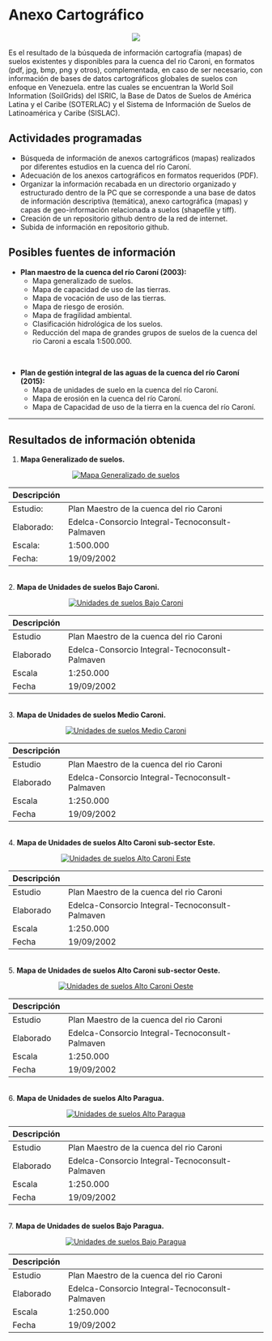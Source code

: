 # Anexo Cartográfico {-}

<center>![](Imagenes/treasure-map-153425_1280b.png)</center>
<!-- <img src="Imagenes/map-304779_1280c.png" alt="Bienvenida" width="1280" height="220"/> -->

Es el resultado de la búsqueda de información cartografía (mapas) de suelos existentes y disponibles para la cuenca del rio Caroni, en formatos (pdf, jpg, bmp, png y otros), complementada, en caso de ser necesario, con información de bases de datos cartográficos globales de suelos con enfoque en Venezuela. entre las cuales se encuentran la World Soil Information (SoilGrids) del ISRIC, la Base de Datos de Suelos de América Latina y el Caribe (SOTERLAC) y el Sistema de Información de Suelos de Latinoamérica y Caribe (SISLAC).

## Actividades programadas {-}

* Búsqueda de información de anexos cartográficos (mapas) realizados por diferentes estudios en la cuenca del río Caroní.
* Adecuación de los anexos cartográficos en formatos requeridos (PDF).
* Organizar la información recabada en un directorio organizado y estructurado dentro de  la PC que se corresponde a una base de datos de información descriptiva (temática), anexo cartográfica (mapas) y capas de geo-información relacionada a suelos (shapefile y tiff).
* Creación de un repositorio github dentro de la red de internet.
* Subida de información en repositorio github.

## Posibles fuentes de información {-}

* **Plan maestro de la cuenca del río Caroní (2003):** 
  * Mapa generalizado de suelos. 
  * Mapa de capacidad de uso de las tierras. 
  * Mapa de vocación de uso de las tierras. 
  * Mapa de riesgo de erosión. 
  * Mapa de fragilidad ambiental. 
  * Clasificación hidrológica de los suelos. 
  * Reducción del mapa de grandes grupos de suelos de la cuenca del rio Caroni a escala 1:500.000.

<Br>

* **Plan de gestión integral de las aguas de la cuenca del río Caroní (2015):** 
  * Mapa de unidades de suelo en la cuenca del río Caroní. 
  * Mapa de erosión en la cuenca del río Caroní. 
  * Mapa de Capacidad de uso de la tierra en la cuenca del río Caroní.
  
---

## Resultados de información obtenida {-}

1. **Mapa Generalizado de suelos.**
  
<div>
<p style = 'text-align:center;'>
<a style = 'padding-right: 40px;' href="Imagenes/suelos_1_cc_d1.png" target="_blank" title="Mapa Generalizado de suelos"><img src="Imagenes/suelos_3_cc.jpg" alt="Mapa Generalizado de suelos"/></a>
</p>
</div>

|Descripción||
|:---|:---|
|Estudio:|Plan Maestro de la cuenca del rio Caroni|
|Elaborado:|Edelca-Consorcio Integral-Tecnoconsult-Palmaven|
|Escala:|1:500.000|
|Fecha:|19/09/2002|

<Br>
2. **Mapa de Unidades de suelos Bajo Caroni.**
  
<div>
<p style = 'text-align:center;'>
<a style = 'padding-right: 40px;' href="Imagenes/suelos_1_bc_d.png" target="_blank" title="Unidades de suelos Bajo Caroni"><img src="Imagenes/suelos_2_bc.jpg" alt="Unidades de suelos Bajo Caroni"/></a>
</p>
</div>

|Descripción||
|:---|:---|
|Estudio|Plan Maestro de la cuenca del rio Caroni|
|Elaborado|Edelca-Consorcio Integral-Tecnoconsult-Palmaven|
|Escala|1:250.000|
|Fecha|19/09/2002|

<Br>
3. **Mapa de Unidades de suelos Medio Caroni.**
  
<div>
<p style = 'text-align:center;'>
<a style = 'padding-right: 40px;' href="Imagenes/suelos_2_mc.jpg" target="_blank" title="Unidades de suelos Medio Caroni"><img src="Imagenes/suelos_2_mc.jpg" alt="Unidades de suelos Medio Caroni"/></a>
</p>
</div>

|Descripción||
|:---|:---|
|Estudio|Plan Maestro de la cuenca del rio Caroni|
|Elaborado|Edelca-Consorcio Integral-Tecnoconsult-Palmaven|
|Escala|1:250.000|
|Fecha|19/09/2002|

<Br>
4. **Mapa de Unidades de suelos Alto Caroni sub-sector Este.**
  
<div>
<p style = 'text-align:center;'>
<a style = 'padding-right: 40px;' href="Imagenes/suelos_2_ac.jpg" target="_blank" title="Unidades de suelos Alto Caroni Este"><img src="Imagenes/suelos_2_ac.jpg" alt="Unidades de suelos Alto Caroni Este"/></a>
</p>
</div>

|Descripción||
|:---|:---|
|Estudio|Plan Maestro de la cuenca del rio Caroni|
|Elaborado|Edelca-Consorcio Integral-Tecnoconsult-Palmaven|
|Escala|1:250.000|
|Fecha|19/09/2002|

<Br>
5. **Mapa de Unidades de suelos Alto Caroni sub-sector Oeste.**
  
<div>
<p style = 'text-align:center;'>
<a style = 'padding-right: 40px;' href="Imagenes/suelos_2_ac_oeste.jpg" target="_blank" title="Unidades de suelos Alto Caroni Oeste"><img src="Imagenes/suelos_2_ac_oeste.jpg" alt="Unidades de suelos Alto Caroni Oeste"/></a>
</p>
</div>

|Descripción||
|:---|:---|
|Estudio|Plan Maestro de la cuenca del rio Caroni|
|Elaborado|Edelca-Consorcio Integral-Tecnoconsult-Palmaven|
|Escala|1:250.000|
|Fecha|19/09/2002|

<Br>
6. **Mapa de Unidades de suelos Alto Paragua.**
  
<div>
<p style = 'text-align:center;'>
<a style = 'padding-right: 40px;' href="Imagenes/suelos_2_ap.jpg" target="_blank" title="Unidades de suelos Alto Paragua"><img src="Imagenes/suelos_2_ap.jpg" alt="Unidades de suelos Alto Paragua"/></a>
</p>
</div>

|Descripción||
|:---|:---|
|Estudio|Plan Maestro de la cuenca del rio Caroni|
|Elaborado|Edelca-Consorcio Integral-Tecnoconsult-Palmaven|
|Escala|1:250.000|
|Fecha|19/09/2002|

<Br>
7. **Mapa de Unidades de suelos Bajo Paragua.**
  
<div>
<p style = 'text-align:center;'>
<a style = 'padding-right: 40px;' href="Imagenes/suelos_2_bp.jpg" target="_blank" title="Unidades de suelos Bajo Paragua"><img src="Imagenes/suelos_2_bp.jpg" alt="Unidades de suelos Bajo Paragua"/></a>
</p>
</div>

|Descripción||
|:---|:---|
|Estudio|Plan Maestro de la cuenca del rio Caroni|
|Elaborado|Edelca-Consorcio Integral-Tecnoconsult-Palmaven|
|Escala|1:250.000|
|Fecha|19/09/2002|
